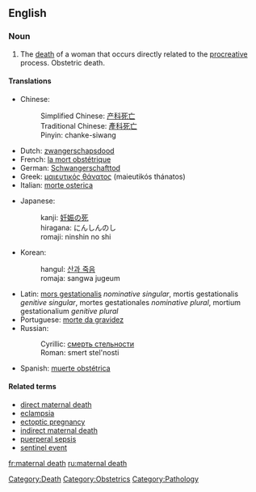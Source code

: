 ==English==
{{wikipedia}}

===Noun===
{{en-noun|sg=[[maternal]] [[death]]}}

# The [[death]] of a woman that occurs directly related to the [[procreative]] process. Obstetric death.

====Translations====
{{trans-top|The death of a woman that occurs directly related to the procreative process. Obstetric death.}}
*Chinese:
*:Simplified Chinese: [[产科死亡]]
*:Traditional Chinese: [[產科死亡]]
*:Pinyin: chanke-siwang
*Dutch: [[zwangerschapsdood]]
*French: [[la mort obstétrique]]
*German: [[Schwangerschafttod]]
*Greek: [[μαιευτικός θάνατος]] (maieutikós thánatos)
*Italian: [[morte osterica]]
{{trans-mid}}
*Japanese:
*:kanji: [[妊娠の死]]
*:hiragana: にんしんのし
*:romaji: ninshin no shi
*Korean:
*:hangul: [[산과 죽음]]
*:romaja: sangwa jugeum
*Latin: [[mors gestationalis]] ''nominative singular'', mortis gestationalis ''genitive singular'', mortes gestationales ''nominative plural'', mortium gestationalium ''genitive plural''
*Portuguese: [[morte da gravidez]]
*Russian:
*:Cyrillic: [[смерть стельности]]
*:Roman: smert stel'nosti
*Spanish: [[muerte obstétrica]]
{{trans-bottom}}

====Related terms====
*[[direct maternal death]]
*[[eclampsia]]
*[[ectoptic pregnancy]]
*[[indirect maternal death]]
*[[puerperal sepsis]]
*[[sentinel event]]

[[Category:Death]]
[[Category:Obstetrics]]
[[Category:Pathology]]

[[fr:maternal death]]
[[ru:maternal death]]